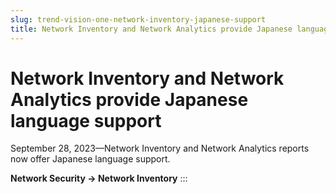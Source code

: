 ```yaml
---
slug: trend-vision-one-network-inventory-japanese-support
title: Network Inventory and Network Analytics provide Japanese language support
---
```

# Network Inventory and Network Analytics provide Japanese language support

September 28, 2023—Network Inventory and Network Analytics reports now offer Japanese language support.

**Network Security → Network Inventory**
:::
